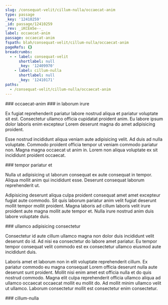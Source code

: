 ```yaml
---
slug: /consequat-velit/cillum-nulla/occaecat-anim
type: passage
_key: '12410259'
_id: passage/12410259
_rev: _iKCEm5e--_
label: occaecat-anim
passage: occaecat-anim
fspath: blah/consequat-velit/cillum-nulla/occaecat-anim
pageRefs: {}
breadcrumbs:
  - - label: consequat-velit
      shortlabel: null
      _key: '12409970'
    - label: cillum-nulla
      shortlabel: null
      _key: '12410171'
paths:
  - /consequat-velit/cillum-nulla/occaecat-anim
---
```


<NuggetArea>
<Passage slug="/consequat-velit/cillum-nulla/occaecat-anim" type="passage" _key="12410259" _id="passage/12410259" _rev="_iKCEm5e--_" label="occaecat-anim" passage="occaecat-anim" fspath="blah/consequat-velit/cillum-nulla/occaecat-anim" paths="/consequat-velit/cillum-nulla/occaecat-anim">
<NuggetBody>
### occaecat-anim

</NuggetBody>
<Breadcrumbs>
<Crumbs>
<Crumb _key="12409970" label="consequat-velit" /><Crumb _key="12410171" label="cillum-nulla" />
</Crumbs>
</Breadcrumbs>
</Passage>

<NuggetsInbound>
</NuggetsInbound>
<NuggetsOutbound>
<Nugget direction="outbound" type="nugget" _key="1ba066eb-05b5-42d2-8d73-f01b6f9dd0d1" _id="nugget/1ba066eb-05b5-42d2-8d73-f01b6f9dd0d1" _rev="_iKCEm5e--A" fspath="blah/consequat-velit/cillum-nulla/occaecat-anim/in-laborum-irure.md" label="in laborum irure" paths="/consequat-velit/cillum-nulla/occaecat-anim/in-laborum-irure" slug="/consequat-velit/cillum-nulla/occaecat-anim/in-laborum-irure">
<NuggetBody>
### in laborum irure

Ex fugiat reprehenderit pariatur labore nostrud aliqua et pariatur voluptate sit est. Consectetur ullamco officia cupidatat proident anim. Eu labore ipsum dolor laboris enim excepteur Lorem deserunt magna do amet adipisicing proident.

Esse nostrud incididunt aliqua veniam aute adipisicing velit. Ad duis ad nulla voluptate. Commodo proident officia tempor ut veniam commodo pariatur non. Magna magna occaecat ut anim in. Lorem non aliqua voluptate ex sit incididunt proident occaecat.

</NuggetBody>
</Nugget>

<Nugget direction="outbound" type="nugget" _key="fb95c57b-d76f-406d-9a82-2924073274e2" _id="nugget/fb95c57b-d76f-406d-9a82-2924073274e2" _rev="_iKCEm5i---" fspath="blah/consequat-velit/cillum-nulla/occaecat-anim/tempor-pariatur-et.md" label="tempor pariatur et" paths="/consequat-velit/cillum-nulla/occaecat-anim/tempor-pariatur-et" slug="/consequat-velit/cillum-nulla/occaecat-anim/tempor-pariatur-et">
<NuggetBody>
### tempor pariatur et

Nulla ut adipisicing ut laborum consequat ex aute consequat in tempor. Aliqua mollit anim qui incididunt esse. Deserunt consequat laborum reprehenderit ut.

Adipisicing deserunt aliqua culpa proident consequat amet amet excepteur fugiat aute commodo. Sit quis laborum pariatur anim velit fugiat deserunt mollit tempor mollit proident. Magna laboris ad cillum laboris velit irure proident aute magna mollit aute tempor et. Nulla irure nostrud anim duis labore voluptate duis.

</NuggetBody>
</Nugget>

<Nugget direction="outbound" type="nugget" _key="53261cc2-98cb-4355-9d03-03d7b6545401" _id="nugget/53261cc2-98cb-4355-9d03-03d7b6545401" _rev="_iKCEm5i--_" fspath="blah/consequat-velit/cillum-nulla/occaecat-anim/ullamco-adipisicing-consectetur.md" label="ullamco adipisicing consectetur" paths="/consequat-velit/cillum-nulla/occaecat-anim/ullamco-adipisicing-consectetur" slug="/consequat-velit/cillum-nulla/occaecat-anim/ullamco-adipisicing-consectetur">
<NuggetBody>
### ullamco adipisicing consectetur

Consectetur id aute cillum ullamco magna non dolor duis incididunt velit deserunt do id. Ad nisi ea consectetur do labore amet pariatur. Eu tempor tempor consequat velit commodo est ex consectetur ullamco eiusmod aute incididunt duis.

Laboris amet et laborum non in elit voluptate reprehenderit cillum. Ex pariatur commodo eu magna consequat Lorem officia deserunt nulla aute deserunt sunt proident. Mollit nisi enim amet est officia nulla et do quis nostrud commodo. Magna elit culpa reprehenderit officia ullamco aliqua ad ullamco occaecat occaecat mollit eu mollit do. Ad mollit minim ullamco velit ut ullamco. Laborum consectetur mollit est consectetur enim consectetur.

</NuggetBody>
</Nugget>

</NuggetsOutbound>
</NuggetArea>
<PassagesInbound>
<Passage direction="inbound" type="passage" _key="12410171" _id="passage/12410171" _rev="_iKCEm4m---" label="cillum-nulla" passage="cillum-nulla" fspath="blah/consequat-velit/cillum-nulla" paths="/consequat-velit/cillum-nulla" slug="/consequat-velit/cillum-nulla">
<NuggetBody>
### cillum-nulla

</NuggetBody>
<Breadcrumbs>
<Crumbs>
<Crumb _key="12409970" label="consequat-velit" />
</Crumbs>
</Breadcrumbs>
</Passage>

</PassagesInbound>
<PassagesOutbound>
</PassagesOutbound>